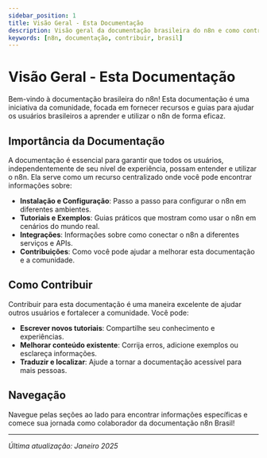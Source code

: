 ---
sidebar_position: 1
title: Visão Geral - Esta Documentação
description: Visão geral da documentação brasileira do n8n e como contribuir.
keywords: [n8n, documentação, contribuir, brasil]
---

# Visão Geral - Esta Documentação

Bem-vindo à documentação brasileira do n8n! Esta documentação é uma iniciativa da comunidade, focada em fornecer recursos e guias para ajudar os usuários brasileiros a aprender e utilizar o n8n de forma eficaz.

## Importância da Documentação

A documentação é essencial para garantir que todos os usuários, independentemente de seu nível de experiência, possam entender e utilizar o n8n. Ela serve como um recurso centralizado onde você pode encontrar informações sobre:
- **Instalação e Configuração**: Passo a passo para configurar o n8n em diferentes ambientes.
- **Tutoriais e Exemplos**: Guias práticos que mostram como usar o n8n em cenários do mundo real.
- **Integrações**: Informações sobre como conectar o n8n a diferentes serviços e APIs.
- **Contribuições**: Como você pode ajudar a melhorar esta documentação e a comunidade.

## Como Contribuir

Contribuir para esta documentação é uma maneira excelente de ajudar outros usuários e fortalecer a comunidade. Você pode:
- **Escrever novos tutoriais**: Compartilhe seu conhecimento e experiências.
- **Melhorar conteúdo existente**: Corrija erros, adicione exemplos ou esclareça informações.
- **Traduzir e localizar**: Ajude a tornar a documentação acessível para mais pessoas.

## Navegação

Navegue pelas seções ao lado para encontrar informações específicas e comece sua jornada como colaborador da documentação n8n Brasil!

---

*Última atualização: Janeiro 2025* 